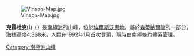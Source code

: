 {{coord|78|38|S|85|12|W|type:mountain|display=title}}

[[Image:Vinson-Map.jpg|thumb]]

'''克雷杜克山'''（{{lang-en|Mount Craddock}}）是[[南極洲|南極洲]]的山峰，位於[[埃爾斯沃思地|埃爾斯沃思地]]，屬於[[森蒂納爾嶺|森蒂納爾嶺]]的一部分，海拔高度4,368米，人類在1992年1月首次登頂，現時由[[南極條約體系|南極條約體系]]管理。

{{DEFAULTSORT:Mount Craddock}}
[[Category:南極洲山峰|Category:南極洲山峰]]


{{EllsworthLand-geo-stub}}